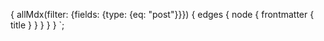 

<BlogListing />

<!-- we will import some components here soon -->

  {
    allMdx(filter: {fields: {type: {eq: "post"}}}) {
      edges {
        node {
          frontmatter {
            title
          }
        }
      }
    }
  }
`;
